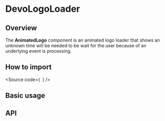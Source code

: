 

<Meta of={Stories} />

# DevoLogoLoader

## Overview

The **AnimatedLogo** component is an animated logo loader that shows an
unknown time will be needed to be wait for the user because of an underlying
event is processing.

## How to import

<Source
  code={`
`}
/>

## Basic usage

<Canvas of={Stories.Basic} />

## API

<ArgTypes of={Stories} />
